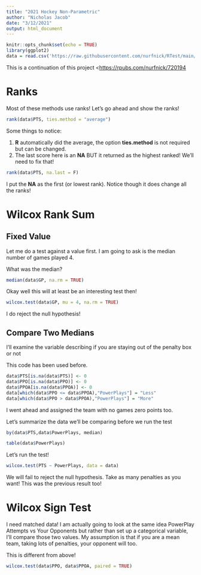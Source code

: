 ```yaml
---
title: "2021 Hockey Non-Parametric"
author: "Nicholas Jacob"
date: "3/12/2021"
output: html_document
---
```


```r
knitr::opts_chunk$set(echo = TRUE)
library(ggplot2)
data = read.csv('https://raw.githubusercontent.com/nurfnick/RTest/main/hockey.csv')
```


This is a continuation of this project <<https://rpubs.com/nurfnick/720194>

# Ranks

Most of these methods use ranks!  Let's go ahead and show the ranks!

```r
rank(data$PTS, ties.method = "average")
```

Some things to notice:

1. **R** automatically did the average, the option **ties.method** is not required but can be changed.
2.  The last score here is an **NA** BUT it returned as the highest ranked!  We'll need to fix that!

```r
rank(data$PTS, na.last = F)
```

I put the **NA** as the first (or lowest rank).  Notice though it does change all the ranks!

# Wilcox Rank Sum

## Fixed Value
Let me do a test against a value first.  I am going to ask is the median number of games played 4.

What was the median?
```r
median(data$GP, na.rm = TRUE)
```
Okay well this will at least be an interesting test then!

```r
wilcox.test(data$GP, mu = 4, na.rm = TRUE)
```
I do reject the null hypothesis!

## Compare Two Medians

I'll examine the variable describing if you are staying out of the penalty box or not

This code has been used before.
```r
data$PTS[is.na(data$PTS)] <- 0
data$PPO[is.na(data$PPO)] <- 0
data$PPOA[is.na(data$PPOA)] <- 0
data[which(data$PPO <= data$PPOA),"PowerPlays"] = "Less"
data[which(data$PPO > data$PPOA),"PowerPlays"] = "More"
```

I went ahead and assigned the team with no games zero points too.


Let's summarize the data we'll be comparing before we run the test
```r
by(data$PTS,data$PowerPlays, median)
```

```r
table(data$PowerPlays)
```

Let's run the test!
```r
wilcox.test(PTS ~ PowerPlays, data = data)
```

We will fail to reject the null hypothesis.  Take as many penalties as you want!  This was the previous result too!

# Wilcox Sign Test

I need matched data!  I am actually going to look at the same idea PowerPlay Attempts vs Your Opponents but rather than set up a categorical variable, I'll compare those two values.  My assumption is that if you are a mean team, taking lots of penalties, your opponent will too.

This is different from above!


```r
wilcox.test(data$PPO, data$PPOA, paired = TRUE)
```

